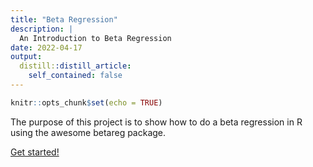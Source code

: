 ```yaml
---
title: "Beta Regression"
description: |
  An Introduction to Beta Regression
date: 2022-04-17
output:
  distill::distill_article:
    self_contained: false
---
```


```r
knitr::opts_chunk$set(echo = TRUE)
```

The purpose of this project is to show how to do a beta regression in R using the awesome betareg package.

[Get started!](https://github.com/prabinov42/betareg/blob/main/betareg.md)



